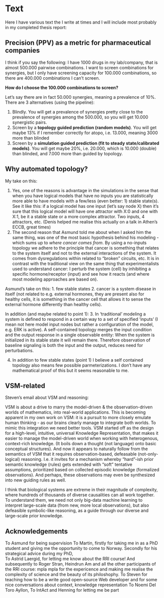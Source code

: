 # Text {#text}

Here I have various text the I write at times and I will include most probably in my completed thesis report:

## Precision (PPV) as a metric for pharmaceutical companies

I think if you say the following: I have 1000 drugs in my lab/company, that is almost 500.000 pairwise combinations. 
I want to screen combinations for synergies, but I only have screening capacity for 100.000 combinations, so there are 400.000 combinations I can't screen. 

**How do I choose the 100.000 combinations to screen?**

Let's say there are in fact 50.000 synergies, meaning a prevalence of 10%.
There are 3 alternatives (using the pipeline):

1. Blindly.
You will get a prevalence of synergies pretty close to the prevalence of synergies among the 500.000, so you will get 10.000 synergistic pairs.
2. Screen by a **topology guided prediction (random models)**.
You will get maybe 13% if I remember correctly for atopo, i.e. 13.000, meaning 3000 more than blinded
3. Screen by a **simulation guided prediction (fit to steady state/calibrated models)**.
You will get maybe 20%, i.e. 20.000, which is 10.000 (double) than blinded, and 7.000 more than guided by topology.

## Why automated topology?

My take on this:

1. Yes, one of the reasons is advantage in the simulations in the sense that when you have logical models that have no inputs you are statistically more able to have models with a few/less (even better: 1) stable state(s). 
See it like this: if a logical model has one input (let's say node X) then it's sure that this logical model will have one attractor with X:0 and one with X:1, be it a stable state or a more complex attractor. 
Two inputs, 4 attractors, etc. (Denis helped me realise this actually on a talk in Athen's ECCB, great times)
2. The second reason that Asmund told me about when I asked him the same thing, was one of the most basic hypothesis behind his modeling - which sums up to *where cancer comes from*. 
By using a no-inputs topology we adhere to the principle that cancer is something that relates to the system itself and not to the external interactions of the system. 
It comes from dysregulations within related to "broken" circuits, etc. 
It is in contrast with the traditional view on the same thing that experimentalists used to understand cancer: I perturb the system (cell) by inhibiting a specific hormone/receptor (input) and see how it reacts (and where most modeling approaches are based on).

Asmund's take on this:
1. few stable states
2. cancer is a system disease in itself (not related to e.g. external hormones, they are present also for healthy cells, it is something in the cancer cell that allows it to sense the external hormone differently than healthy cells).

In addition (and maybe related to point 1):
3. In 'traditional' modeling a system is defined to respond in a certain way to a set of specified 'inputs' (I mean not here model input nodes but rather a configuration of the model, e.g. ERK is active). 
A self-contained topology merges the input condition and the output response in a single observable entity: When the system is initialized in its stable state it will remain there. 
Therefore observation of baseline signaling is both the input and the output, reduces need for perturbations.

4. In addition to few stable states (point 1) I believe a self contained topology also means few possible parmeterizations. 
I don't have any mathematical proof of this but it seems reasonable to me.

## VSM-related

Steven's email about VSM and reasoning:

VSM is about a drive to marry the model-driven & the observation-driven worlds of mathematics, into real-world applications.
This is becoming apparent in my own work on VSM: it is a pursuit to more closely emulate human thinking - as our brains clearly manage to integrate both worlds. 
To mimic this integration we need better tools. 
VSM started off as the design for a high-level, intuitive, universal Knowledge Representation, that makes it easier to manage the model-driven world when working with heterogenous, context-rich knowledge. 
(It boils down a thought (not language) onto basic conceptual structures). 
And now it appears to naturally follow from the semantics of VSM that it requires observation-based, defeasable (not-only-logical) reasoning. 
I.e. it invites for a mechanism whereby "hard"-ish prior semantic knowledge (rules) gets extended with "soft" tentative assumptions, prioritized based on collected episodic knowledge (formalized observations). 
And perhaps, these observations may even be synthesized into new guiding rules as well.

I think that biological systems are extreme in their magnitude of complexity, where hundreds of thousands of diverse causalities can all work together. 
To understand them, we need not only big-data machine learning to interpret large-scale data (from new, more local observations), but also defeasible symbolic-like reasoning, as a guide through our diverse and large-scale prior knowledge.

## Acknowledgements {-}

To Asmund for being supervision
To Martin, firstly for taking me in as a PhD student and giving me the opportunity to come to Norway. Secondly for his strategical advice during my PhD,  
To Astrid Laergid, for letting me know about the RRI course!
And subsequently to Roger Stran, Heindrun Am and all the other participants of the RRI course: mpla mpla for the expericence and making me realise the complexity of science and the beauty of its philoshophy.
To Steven for teaching how to be a write good open-source Web developer and for some nice conversations about context, knowledge representation
To Noemi Del Toro Ayllon,
To IntAct and Henning for letting me be part 



